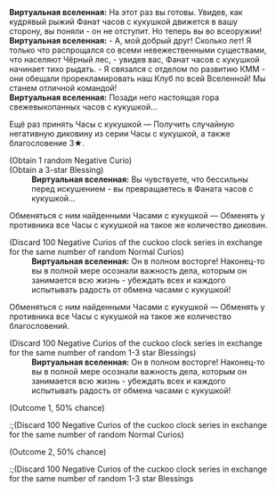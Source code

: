 {{Диалог Начало}}
:'''Виртуальная вселенная:''' На этот раз вы готовы. Увидев, как кудрявый рыжий Фанат часов с кукушкой движется в вашу сторону, вы поняли - он не отступит. Но теперь вы во всеоружии!
:'''Виртуальная вселенная:''' - А, мой добрый друг! Сколько лет! Я только что распрощался со всеми невежественными существами, что населяют Чёрный лес, - увидев вас, Фанат часов с кукушкой начинает тихо рыдать. - Я связался c отделом по развитию КММ - они обещали прорекламировать наш Клуб по всей Вселенной! Мы станем отличной командой!
:'''Виртуальная вселенная:''' Позади него настоящая гора свежевыкопанных часов с кукушкой...
:{{Диалог|Звезда}} Ещё раз принять Часы с кукушкой &mdash; Получить случайную негативную диковину из серии Часы с кукушкой, а также благословение 3★.
:;(Obtain 1 random Negative Curio)
:;(Obtain a 3-star Blessing)
::'''Виртуальная вселенная:''' Вы чувствуете, что бессильны перед искушением - вы превращаетесь в Фаната часов с кукушкой...
:{{Диалог|Звезда}} Обменяться с ним найденными Часами с кукушкой &mdash; Обменять у противника все Часы с кукушкой на такое же количество диковин.
:;(Discard 100 Negative Curios of the cuckoo clock series in exchange for the same number of random Normal Curios)
::'''Виртуальная вселенная:''' Он в полном восторге! Наконец-то вы в полной мере осознали важность дела, которым он занимается всю жизнь - убеждать всех и каждого испытывать радость от обмена часами с кукушкой!
:{{Диалог|Звезда}} Обменяться с ним найденными Часами с кукушкой &mdash; Обменять у противника все Часы с кукушкой на такое же количество благословений.
:;(Discard 100 Negative Curios of the cuckoo clock series in exchange for the same number of random 1-3 star Blessings)
::'''Виртуальная вселенная:''' Он в полном восторге! Наконец-то вы в полной мере осознали важность дела, которым он занимается всю жизнь - убеждать всех и каждого испытывать радость от обмена часами с кукушкой!
:{{SU Special Dialogue|Радость|Сделать фальшивые Часы с кукушкой!|Создать фальшивые Часы с кукушкой, используя диковину! Тогда все диковины поменяются на такое же количество диковин или благословений.}}
:;(Outcome 1, 50% chance)
::;(Discard 100 Negative Curios of the cuckoo clock series in exchange for the same number of random Normal Curios)
:;(Outcome 2, 50% chance)
::;(Discard 100 Negative Curios of the cuckoo clock series in exchange for the same number of random 1-3 star Blessings
{{Диалог Конец}}